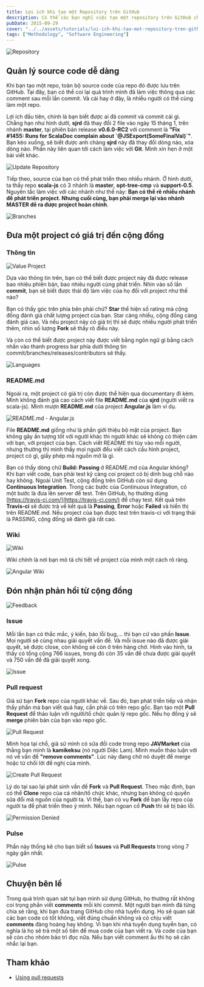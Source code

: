 ```yaml
---
title: Lợi ích khi tạo một Repository trên GitHub
description: Có thể các bạn nghĩ việc tạo một repository trên GitHub chỉ để lưu trữ source code. Bài viết này, mình mong muốn các bạn biết thêm về lợi ích của việc tạo repository trên GitHub.
pubDate: 2015-09-29
cover: "../../assets/tutorials/loi-ich-khi-tao-mot-repository-tren-github/repo.png"
tags: ["Methodology", "Software Engineering"]
---
```


![Repository](../../assets/tutorials/loi-ich-khi-tao-mot-repository-tren-github/repo.png)

## Quản lý source code dễ dàng

Khi bạn tạo một repo, toàn bộ source code của repo đó được lưu trên GitHub. Tại đây, bạn có thể coi lại quá trình mình đã làm việc thông qua các comment sau mỗi lần commit. Và cái hay ở đây, là nhiều người có thể cùng làm một repo.

Lợi ích đầu tiên, chính là bạn biết được ai đã commit và commit cái gì. Chẳng hạn như hình dưới, **sjrd** đã thay đổi 2 file vào ngày 15 tháng 1, trên nhánh **master**, tại phiên bản release **v0.6.0-RC2** với comment là **"Fix #1455: Runs for ScalaDoc complain about \`@JSExport(SomeFinalVal)\`"**. Bạn kéo xuống, sẽ biết được anh chàng **sjrd** này đã thay đổi dòng nào, xóa dòng nào. Phần này liên quan tới cách làm việc với **Git**. Mình xin hẹn ở một bài viết khác.

![Update Repository](../../assets/tutorials/loi-ich-khi-tao-mot-repository-tren-github//update-repo.png)

Tiếp theo, source của bạn có thể phát triển theo nhiều nhánh. Ở hình dưới, ta thấy repo **scala-js** có 3 nhánh là **master**, **opt-tree-cmp** và **support-0.5**. Nguyên tắc làm việc với các nhánh như thế này: **Bạn có thể rẽ nhiều nhánh để phát triển project. Nhưng cuối cùng, bạn phải merge lại vào nhánh MASTER để ra được project hoàn chỉnh**.

![Branches](../../assets/tutorials/loi-ich-khi-tao-mot-repository-tren-github//branches.png)

## Đưa một project có giá trị đến cộng đồng

### Thông tin

![Value Project](../../assets/tutorials/loi-ich-khi-tao-mot-repository-tren-github//value-project.png)

Dựa vào thông tin trên, bạn có thể biết được project này đã được release bao nhiêu phiên bản, bao nhiêu người cùng phát triển. Nhìn vào số lần **commit**, bạn sẽ biết được thái độ làm việc của họ đối với project như thế nào?

Bạn có thấy góc trên phía bên phải chứ? **Star** thể hiện số rating mà cộng đồng đánh giá chất lượng project của bạn. Star càng nhiều, cộng đồng càng đánh giá cao. Và nếu project này có giá trị thì sẽ được nhiều người phát triển thêm, nhìn số lượng **Fork** sẽ thấy rõ điều này.

Và còn có thể biết được project này được viết bằng ngôn ngữ gì bằng cách nhấn vào thanh progress bar phía dưới thông tin commit/branches/releases/contributors sẽ thấy.

![Languages](../../assets/tutorials/loi-ich-khi-tao-mot-repository-tren-github//languages.png)

### README.md

Ngoài ra, một project có giá trị còn được thể hiện qua documentary đi kèm. Mình không đánh giá cao cách viết file **README.md** của **sjrd** (người viết ra scala-js). Mình mượn **README.md** của project **Angular.js** làm ví dụ.

![README.md - Angular.js](../../assets/tutorials/loi-ich-khi-tao-mot-repository-tren-github//readme-angular.png)

File **README.md** giống như là phần giới thiệu bộ mặt của project. Bạn không gây ấn tượng tốt với người khác thì người khác sẽ không có thiện cảm với bạn, với project của bạn. Cách viết README thì tùy vào mỗi người, nhưng thường thì mình thấy mọi người đều viết cách cấu hình project, project có gì, giấy phép mã nguồn mở là gì.

Bạn có thấy dòng chữ **Build: Passing** ở README.md của Angular không? Khi bạn viết code, bạn phải test kỹ càng coi project có bị dính bug chỗ nào hay không. Ngoài Unit Test, cộng đồng trên GitHub còn sử dụng **Continuous Integration**. Trong các bước của Continuous Integration, có một bước là đưa lên server để test. Trên GitHub, họ thường dùng [https://travis-ci.com/](https://travis-ci.com/) để chạy test. Kết quả trên **Travis-ci** sẽ được trả về kết quả là **Passing**, **Error** hoặc **Failed** và hiển thị trên README.md. Nếu project của bạn được test trên travis-ci với trạng thái là PASSING, cộng đồng sẽ đánh giá rất cao.

### Wiki

![Wiki](../../assets/tutorials/loi-ich-khi-tao-mot-repository-tren-github//wiki.png)

Wiki chính là nơi bạn mô tả chi tiết về project của mình một cách rõ ràng.

![Angular Wiki](../../assets/tutorials/loi-ich-khi-tao-mot-repository-tren-github//angular-wiki.png)

## Đón nhận phản hồi từ cộng đồng

![Feedback](../../assets/tutorials/loi-ich-khi-tao-mot-repository-tren-github//feedback.png)

### Issue

Mỗi lần bạn có thắc mắc, ý kiến, báo lỗi bug,... thì bạn cứ vào phần **Issue**. Mọi người sẽ cùng nhau giải quyết vấn đề. Và mỗi issue nào đã được giải quyết, sẽ được close, còn không sẽ còn ở trên hàng chờ. Hình vào hình, ta thấy có tổng cộng 766 issues, trong đó còn 35 vấn đề chưa được giải quyết và 750 vấn đề đã giải quyết xong.

![Issue](../../assets/tutorials/loi-ich-khi-tao-mot-repository-tren-github//issue.png)

### Pull request

Giả sử bạn **Fork** repo của người khác về. Sau đó, bạn phát triển tiếp và nhận thấy phần mà bạn viết quá hay, cần phải có trên repo gốc. Bạn tạo một **Pull Request** để thảo luận với người/tổ chức quản lý repo gốc. Nếu họ đồng ý sẽ **merge** phiên bản của bạn vào repo gốc.

![Pull Request](../../assets/tutorials/loi-ich-khi-tao-mot-repository-tren-github//pull-request.png)

Minh họa tại chỗ, giả sử mình có sửa đồi code trong repo **JAVMarket** của thằng bạn mình là **kamikeksu** (nó người Diệc Lam). Mình muốn thảo luận với nó về vấn đề **"remove comments"**. Lúc này đang chờ nó duyệt để merge hoặc từ chối lời đề nghị của mình.

![Create Pull Request](../../assets/tutorials/loi-ich-khi-tao-mot-repository-tren-github//create-pull-request.png)

Lý do tại sao lại phát sinh vấn đề **Fork** và **Pull Request**. Theo mặc định, bạn có thể **Clone** repo của cá nhân/tố chức khác, nhưng bạn không có quyền sửa đổi mã nguồn của người ta. Vì thế, bạn có vụ **Fork** để bạn lấy repo của người ta để phát triển theo ý mình. Nếu bạn ngoan cố **Push** thì sẽ bị báo lỗi.

![Permission Denied](../../assets/tutorials/loi-ich-khi-tao-mot-repository-tren-github//permission-denied.png)

### Pulse

Phần này thống kê cho bạn biết số **Issues** và **Pull Requests** trong vòng 7 ngày gần nhất.

![Pulse](../../assets/tutorials/loi-ich-khi-tao-mot-repository-tren-github//pulse.png)

## Chuyện bên lề

Trong quá trình quan sát tụi bạn mình sử dụng GitHub, họ thường rất không coi trọng phần viết **comments** mỗi khi commit. Một người bạn mình đã từng chia sẻ rằng, khi bạn đưa trang GitHub cho nhà tuyển dụng. Họ sẽ quan sát các bạn code có tốt không, viết đúng chuẩn không và có chịu viết **comments** đàng hoàng hay không. Vì bạn khi nhà tuyển dụng tuyển bạn, có nghĩa là họ sẽ trả một số tiền để mua code của bạn viết ra. Và code của bạn sẽ còn cho nhóm bảo trì đọc nữa. Nếu bạn viết comment ẩu thì họ sẽ cân nhắc lại bạn.

## Tham khảo

- [Using pull requests](https://help.github.com/articles/using-pull-requests/)
